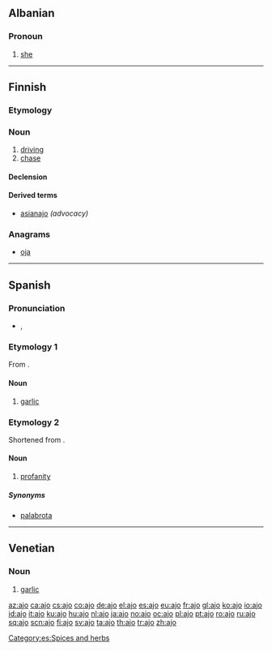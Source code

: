 {{also|-aĵo|aĵo|ajö}}
==Albanian==

===Pronoun===
{{sq-personal pronoun|g=f|atë|asaj}}

# [[she]]

----

==Finnish==

===Etymology===
{{suffix|ajaa|o|lang=fi}}

===Noun===
{{fi-noun}}

# [[driving]]
# [[chase]]

====Declension====
{{fi-decl-valo|aj|||o}}

====Derived terms====
* [[asianajo]] ''(advocacy)''

===Anagrams===
* [[oja#Finnish|oja]]

----

==Spanish==

===Pronunciation===
* {{IPA|/ˈaxo/|lang=es}}, {{SAMPA|/'axo/}}

===Etymology 1===
From {{etyl|la|es}} {{term|alium|lang=la}}.

====Noun====
{{es-noun-m}}

# [[garlic]]

===Etymology 2===
Shortened from {{term|carajo|car'''ajo'''|lang=es}}.

====Noun====
{{es-noun-m}}

# [[profanity]]

=====Synonyms=====
* [[palabrota]]

[[Category:es:Spices and herbs]]

----
==Venetian==

===Noun===
{{vec-noun|aj|m|o|i}}

# [[garlic]]

[[az:ajo]]
[[ca:ajo]]
[[cs:ajo]]
[[co:ajo]]
[[de:ajo]]
[[el:ajo]]
[[es:ajo]]
[[eu:ajo]]
[[fr:ajo]]
[[gl:ajo]]
[[ko:ajo]]
[[io:ajo]]
[[id:ajo]]
[[it:ajo]]
[[ku:ajo]]
[[hu:ajo]]
[[nl:ajo]]
[[ja:ajo]]
[[no:ajo]]
[[oc:ajo]]
[[pl:ajo]]
[[pt:ajo]]
[[ro:ajo]]
[[ru:ajo]]
[[sq:ajo]]
[[scn:ajo]]
[[fi:ajo]]
[[sv:ajo]]
[[ta:ajo]]
[[th:ajo]]
[[tr:ajo]]
[[zh:ajo]]